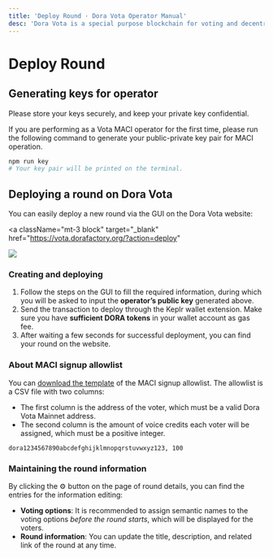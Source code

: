 ```yaml
---
title: 'Deploy Round · Dora Vota Operator Manual'
desc: 'Dora Vota is a special purpose blockchain for voting and decentralized community governance.'
---
```



# Deploy Round

## Generating keys for operator

<Callout type="warning">
  Please store your keys securely, and keep your private key confidential.
</Callout>

If you are performing as a Vota MACI operator for the first time, please run the following command to generate your public-private key pair for MACI operation.

```bash npm2yarn
npm run key
# Your key pair will be printed on the terminal.
```

## Deploying a round on Dora Vota

You can easily deploy a new round via the GUI on the Dora Vota website:

<a
  className="mt-3 block"
  target="_blank"
  href="https://vota.dorafactory.org/?action=deploy"
>
  ![](/assets/button-deploy-maci.svg)
</a>

### Creating and deploying

1. Follow the steps on the GUI to fill the required information, during which you will be asked to input the **operator’s public key** generated above.
2. Send the transaction to deploy through the Keplr wallet extension. Make sure you have **sufficient DORA tokens** in your wallet account as gas fee.
3. After waiting a few seconds for successful deployment, you can find your round on the website.

### About MACI signup allowlist

You can [download the template](/download/maci-allowlist.csv) of the MACI signup allowlist. The allowlist is a CSV file with two columns:

- The first column is the address of the voter, which must be a valid Dora Vota Mainnet address.
- The second column is the amount of voice credits each voter will be assigned, which must be a positive integer.

```csv filename="maci-allowlist.csv"
dora1234567890abcdefghijklmnopqrstuvwxyz123, 100
```

### Maintaining the round information

By clicking the ⚙️ button on the page of round details, you can find the entries for the information editing:

- **Voting options**: It is recommended to assign semantic names to the voting options _before the round starts_, which will be displayed for the voters.
- **Round information**: You can update the title, description, and related link of the round at any time.
